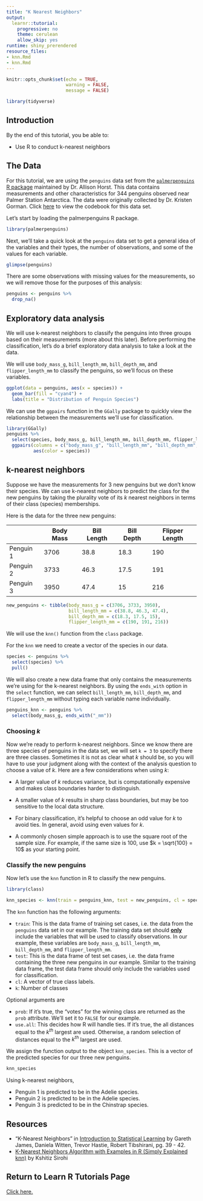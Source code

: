 ```yaml
---
title: "K Nearest Neighbors"
output:
  learnr::tutorial:
    progressive: no
    theme: cerulean
    allow_skip: yes
runtime: shiny_prerendered
resource_files:
- knn.Rmd
- knn.Rmd
---
```


```r
knitr::opts_chunk$set(echo = TRUE, 
                      warning = FALSE, 
                      message = FALSE)

library(tidyverse)
```

## Introduction

By the end of this tutorial, you be able to:

- Use R to conduct k-nearest neighbors

## The Data

For this tutorial, we are using the `penguins` data set from the [`palmerpenguins` R package](https://allisonhorst.github.io/palmerpenguins/index.html) maintained by Dr. Allison Horst. This data contains measurements and other characteristics for 344 penguins observed near Palmer Station Antarctica. The data were originally collected by Dr. Kristen Gorman. Click [here](https://allisonhorst.github.io/palmerpenguins/reference/penguins.html) to view the codebook for this data set.

Let's start by loading the palmerpenguins R package. 
```r
library(palmerpenguins)
```

Next, we'll take a quick look at the `penguins` data set to get a general idea of the variables and their types, the number of observations, and some of the values for each variable. 
```r
glimpse(penguins)
```

There are some observations with missing values for the measurements, so we will remove those for the purposes of this analysis: 

```r
penguins <- penguins %>%
  drop_na()
```

## Exploratory data analysis

We will use k-nearest neighbors to classify the penguins into three groups based on their measurements (more about this later). Before performing the classification, let's do a brief exploratory data analysis to take a look at the data. 

We will use `body_mass_g`, `bill_length_mm`, `bill_depth_mm`, and `flipper_length_mm` to classify the penguins, so we'll focus on these variables. 


```r
ggplot(data = penguins, aes(x = species)) +
  geom_bar(fill = "cyan4") +
  labs(title = "Distribution of Penguin Species")
```
We can use the `ggpairs` function in the `GGally` package to quickly view the relationship between the measurements we'll use for classification.

```r
library(GGally)
penguins %>%
  select(species, body_mass_g, bill_length_mm, bill_depth_mm, flipper_length_mm) %>%
  ggpairs(columns = c("body_mass_g", "bill_length_mm", "bill_depth_mm", "flipper_length_mm"), 
          aes(color = species))
```

## k-nearest neighbors

Suppose we have the measurements for 3 new penguins but we don't know their species. We can use k-nearest neighbors to predict the class for the new penguins by taking the plurality vote of its *k* nearest neighbors in terms of their class (species) memberships.


Here is the data for the three new penguins: 

|           | Body Mass | Bill Length | Bill Depth | Flipper Length |
|-----------|-----------|-------------|------------|----------------|
| Penguin 1 |  3706     |  38.8       |  18.3      |  190           |
| Penguin 2 |  3733     |  46.3       |  17.5      |  191           |
| Penguin 3 |  3950     |  47.4       |  15        |  216           |

```r
new_penguins <- tibble(body_mass_g = c(3706, 3733, 3950), 
                       bill_length_mm = c(38.8, 46.3, 47.4), 
                       bill_depth_mm = c(18.3, 17.5, 15), 
                       flipper_length_mm = c(190, 191, 216))
```


We will use the `knn()` function from the `class` package. 

For the `knn` we need to create a vector of the species in our data. 

```r
species <- penguins %>%
  select(species) %>%
  pull()
```

We will also create a new data frame that only contains the measurements we're using for the k-nearest neighbors. By using the `ends_with` option in the `select` function, we can select `bill_length_mm`, `bill_depth_mm`, and `flipper_length_mm` without typing each variable name individually.

```r
penguins_knn <- penguins %>%
  select(body_mass_g, ends_with("_mm"))
```

### Choosing *k*

Now we're ready to perform k-nearest neighbors. Since we know there are three species of penguins in the data set, we will set `k = 3` to specify there are three classes. Sometimes it is not as clear what $k$ should be, so you will have to use your judgment along with the context of the analysis question to choose a value of $k$. Here are a few considerations when using $k$: 

- A larger value of $k$ reduces variance, but is computationally expensive and makes class boundaries harder to distinguish.

- A smaller value of $k$ results in sharp class boundaries, but may be too sensitive to the local data structure.

- For binary classification, it's helpful to choose an odd value for $k$ to avoid ties. In general, avoid using even values for $k$.

- A commonly chosen simple approach is to use the square root of the sample size. For example, if the same size is 100, use $k = \sqrt{100} = 10$ as your starting point.

### Classify the new penguins

Now let's use the `knn` function in R to classify the new penguins.

```r
library(class)

knn_species <- knn(train = penguins_knn, test = new_penguins, cl = species, k = 3, prob = FALSE)
```

The `knn` function has the following arguments: 

- `train`: This is the data frame of training set cases, i.e. the data from the `penguins` data set in our example. The training data set should **<u>only</u>** include the variables that will be used to classify observations. In our example, these variables are `body_mass_g`, `bill_length_mm`, `bill_depth_mm`, and `flipper_length_mm`.
- `test`: This is the data frame of test set cases, i.e. the data frame containing the three new penguins in our example. Similar to the training data frame, the test data frame should only include the variables used for classification.
- `cl`: A vector of true class labels.
- `k`: Number of classes

Optional arguments are 

- `prob`: If it's true, the "votes" for the winning class are returned as the `prob` attribute. We'll set it to `FALSE` for our example. 
- `use.all`: This decides how R will handle ties. If it's true, the all distances equal to the $k^{th}$ largest are used. Otherwise, a random selection of distances equal to the $k^{th}$ largest are used.


We assign the function output to the object `knn_species`. This is a vector of the predicted species for our three new penguins. 

```r
knn_species
```

Using k-nearest neighbors, 

- Penguin 1 is predicted to be in the Adelie species. 
- Penguin 2 is predicted to be in the Adelie species. 
- Penguin 3 is predicted to be in the Chinstrap species.

## Resources 

- "K-Nearest Neighbors" in [Introduction to Statistical Learning](https://faculty.marshall.usc.edu/gareth-james/ISL/ISLR%20Seventh%20Printing.pdf) by Gareth James, Daniela Witten, Trevor Hastie, Robert Tibshirani, pg. 39 - 42.  
- [K-Nearest Neighbors Algorithm with Examples in R (Simply Explained knn)](https://towardsdatascience.com/k-nearest-neighbors-algorithm-with-examples-in-r-simply-explained-knn-1f2c88da405c) by Kshitiz Sirohi

## Return to Learn R Tutorials Page

[Click here.](https://duke-learning-r.netlify.app)